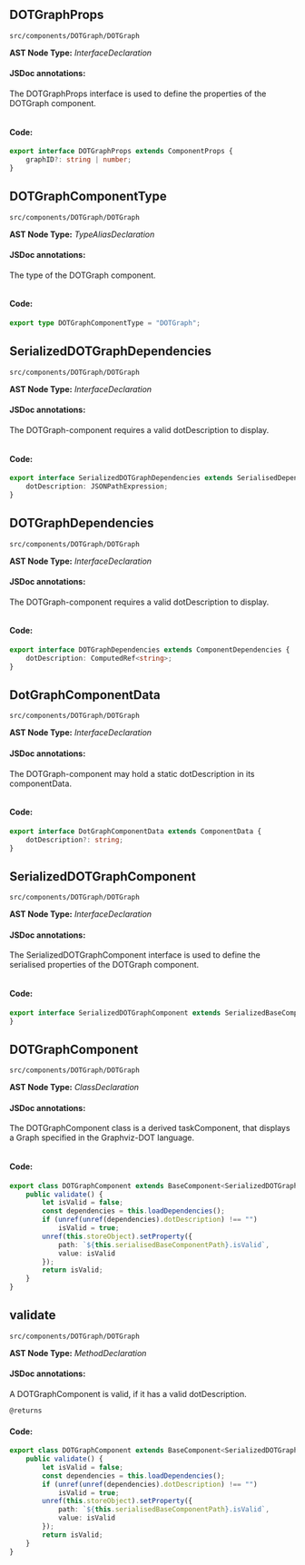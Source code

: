 
<Meta title="src/components/DOTGraph/DOTGraph" />

## DOTGraphProps
`src/components/DOTGraph/DOTGraph`

**AST Node Type:** *InterfaceDeclaration*

#### JSDoc annotations:

The DOTGraphProps interface is used to define the properties of the DOTGraph component.

```bash

```

#### Code:

```ts
export interface DOTGraphProps extends ComponentProps {
    graphID?: string | number;
}

```

## DOTGraphComponentType
`src/components/DOTGraph/DOTGraph`

**AST Node Type:** *TypeAliasDeclaration*

#### JSDoc annotations:

The type of the DOTGraph component.

```bash

```

#### Code:

```ts
export type DOTGraphComponentType = "DOTGraph";

```

## SerializedDOTGraphDependencies
`src/components/DOTGraph/DOTGraph`

**AST Node Type:** *InterfaceDeclaration*

#### JSDoc annotations:

The DOTGraph-component requires a valid dotDescription to display.

```bash

```

#### Code:

```ts
export interface SerializedDOTGraphDependencies extends SerialisedDependencies {
    dotDescription: JSONPathExpression;
}

```

## DOTGraphDependencies
`src/components/DOTGraph/DOTGraph`

**AST Node Type:** *InterfaceDeclaration*

#### JSDoc annotations:

The DOTGraph-component requires a valid dotDescription to display.

```bash

```

#### Code:

```ts
export interface DOTGraphDependencies extends ComponentDependencies {
    dotDescription: ComputedRef<string>;
}

```

## DotGraphComponentData
`src/components/DOTGraph/DOTGraph`

**AST Node Type:** *InterfaceDeclaration*

#### JSDoc annotations:

The DOTGraph-component may hold a static dotDescription in its componentData.

```bash

```

#### Code:

```ts
export interface DotGraphComponentData extends ComponentData {
    dotDescription?: string;
}

```

## SerializedDOTGraphComponent
`src/components/DOTGraph/DOTGraph`

**AST Node Type:** *InterfaceDeclaration*

#### JSDoc annotations:

The SerializedDOTGraphComponent interface is used to define the serialised properties of the DOTGraph component.

```bash

```

#### Code:

```ts
export interface SerializedDOTGraphComponent extends SerializedBaseComponent<DOTGraphComponentType, SerializedDOTGraphDependencies, DotGraphComponentData> {
}

```

## DOTGraphComponent
`src/components/DOTGraph/DOTGraph`

**AST Node Type:** *ClassDeclaration*

#### JSDoc annotations:

The DOTGraphComponent class is a derived taskComponent, that displays a Graph specified in the Graphviz-DOT language.

```bash

```

#### Code:

```ts
export class DOTGraphComponent extends BaseComponent<SerializedDOTGraphComponent, SerializedDOTGraphDependencies, DOTGraphDependencies, DotGraphComponentData> {
    public validate() {
        let isValid = false;
        const dependencies = this.loadDependencies();
        if (unref(unref(dependencies).dotDescription) !== "")
            isValid = true;
        unref(this.storeObject).setProperty({
            path: `${this.serialisedBaseComponentPath}.isValid`,
            value: isValid
        });
        return isValid;
    }
}

```

## validate
`src/components/DOTGraph/DOTGraph`

**AST Node Type:** *MethodDeclaration*

#### JSDoc annotations:

A DOTGraphComponent is valid, if it has a valid dotDescription.

```bash
@returns
```

#### Code:

```ts
export class DOTGraphComponent extends BaseComponent<SerializedDOTGraphComponent, SerializedDOTGraphDependencies, DOTGraphDependencies, DotGraphComponentData> {
    public validate() {
        let isValid = false;
        const dependencies = this.loadDependencies();
        if (unref(unref(dependencies).dotDescription) !== "")
            isValid = true;
        unref(this.storeObject).setProperty({
            path: `${this.serialisedBaseComponentPath}.isValid`,
            value: isValid
        });
        return isValid;
    }
}

```

